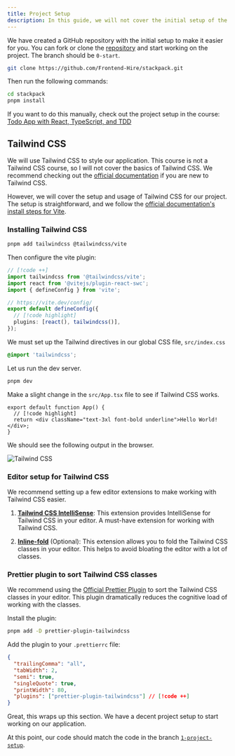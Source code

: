 ```yaml
---
title: Project Setup
description: In this guide, we will not cover the initial setup of the project. But we followed the same steps as those covered in our other course.
---
```


<VideoEmbed
  id="uA63G1pRchE"
  title="Stackpack | WebContainers API, Monaco Editor, XTerm | Sandpack Clone with React and TypeScript"
  startAt={442}
/>

We have created a GitHub repository with the initial setup to make it easier for you. You can fork or clone the [repository](https://github.com/Frontend-Hire/stackpack) and start working on the project. The branch should be `0-start`.

```sh
git clone https://github.com/Frontend-Hire/stackpack.git
```

Then run the following commands:

```sh
cd stackpack
pnpm install
```

If you want to do this manually, check out the project setup in the course: [Todo App with React, TypeScript, and TDD](/learn/frontend/courses/todo-app-react/project-setup)

## Tailwind CSS

We will use Tailwind CSS to style our application. This course is not a Tailwind CSS course, so I will not cover the basics of Tailwind CSS. We recommend checking out the [official documentation](https://tailwindcss.com) if you are new to Tailwind CSS.

However, we will cover the setup and usage of Tailwind CSS for our project. The setup is straightforward, and we follow the [official documentation's install steps for Vite](https://tailwindcss.com/docs/installation/using-vite).

### Installing Tailwind CSS

```sh
pnpm add tailwindcss @tailwindcss/vite
```

Then configure the vite plugin:

```ts title="vite.config.ts"
// [!code ++]
import tailwindcss from '@tailwindcss/vite';
import react from '@vitejs/plugin-react-swc';
import { defineConfig } from 'vite';

// https://vite.dev/config/
export default defineConfig({
  // [!code highlight]
  plugins: [react(), tailwindcss()],
});
```

We must set up the Tailwind directives in our global CSS file, `src/index.css`

```css title='src/index.css'
@import 'tailwindcss';
```

Let us run the dev server.

```sh
pnpm dev
```

Make a slight change in the `src/App.tsx` file to see if Tailwind CSS works.

```tsx title="src/App.tsx"
export default function App() {
  // [!code highlight]
  return <div className="text-3xl font-bold underline">Hello World!</div>;
}
```

We should see the following output in the browser.

![Tailwind CSS](./assets/1-project-setup-1.webp)

### Editor setup for Tailwind CSS

We recommend setting up a few editor extensions to make working with Tailwind CSS easier.

1. [**Tailwind CSS IntelliSense**](https://marketplace.visualstudio.com/items?itemName=bradlc.vscode-tailwindcss): This extension provides IntelliSense for Tailwind CSS in your editor. A must-have extension for working with Tailwind CSS.

2. [**Inline-fold**](https://marketplace.visualstudio.com/items?itemName=moalamri.inline-fold) (Optional): This extension allows you to fold the Tailwind CSS classes in your editor. This helps to avoid bloating the editor with a lot of classes.

### Prettier plugin to sort Tailwind CSS classes

We recommend using the [Official Prettier Plugin](https://tailwindcss.com/docs/editor-setup#automatic-class-sorting-with-prettier) to sort the Tailwind CSS classes in your editor. This plugin dramatically reduces the cognitive load of working with the classes.

Install the plugin:

```sh
pnpm add -D prettier-plugin-tailwindcss
```

Add the plugin to your `.prettierrc` file:

```json title=".prettierrc"
{
  "trailingComma": "all",
  "tabWidth": 2,
  "semi": true,
  "singleQuote": true,
  "printWidth": 80,
  "plugins": ["prettier-plugin-tailwindcss"] // [!code ++]
}
```

Great, this wraps up this section. We have a decent project setup to start working on our application.

At this point, our code should match the code in the branch [`1-project-setup`](https://github.com/Frontend-Hire/stackpack/tree/1-project-setup).
